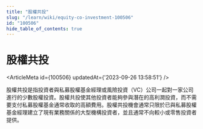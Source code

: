 ```yaml
---
title: "股權共投"
slug: "/learn/wiki/equity-co-investment-100506"
id: "100506"
hide_table_of_contents: true
---
```



# 股權共投

<ArticleMeta id={100506} updatedAt={'2023-09-26 13:58:51'} />
<div className='border-solid border-b border-t-0 my-4 border-[var(--ifm-color-gray-300)]' />

股權共投是指投資者與私募股權基金經理或風險投資（VC）公司一起對一家公司進行的少數股權投資。股權共投使其他投資者能夠參與潛在的高利潤投資，而不需要支付私募股權基金通常收取的高額費用。股權共投機會通常只限於已與私募股權基金經理建立了現有業務關係的大型機構投資者，並且通常不向較小或零售投資者提供。
